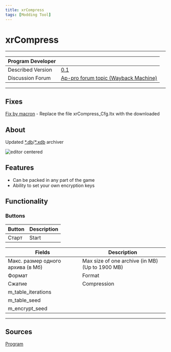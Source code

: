 ```yaml
---
title: xrCompress
tags: [Modding Tool]
---
```


# xrCompress

___

<table>
  <thead>
    <tr>
      <th>Program Developer</th>
      <th>
        <Authors
          authors={['ogsr_team', 'i_love_kfc']}
          size="small"
          showTitle={false}
        />
      </th>
    </tr>
  </thead>
  <tbody>
    <tr>
      <td>Described Version</td>
      <td>
        <a
          href="https://disk.yandex.ru/d/CwLjWTuxPmSAHg"
          target="_blank"
          rel="noopener noreferrer"
        >
          0.1
        </a>
      </td>
    </tr>
    <tr>
      <td>Discussion Forum</td>
      <td>
        <a
          href="https://web.archive.org/web/20220706063210/https://ap-pro.ru/forums/topic/3500-obnovlyonnyy-xrcompress/"
          target="_blank"
          rel="noopener noreferrer"
        >
          Ap-pro forum topic (Wayback Machine)
        </a>
      </td>
    </tr>
  </tbody>
</table>

___

## Fixes

[Fix by macron](https://disk.yandex.ru/d/_C56bRIftKUMlg) - Replace the file xrCompress_Cfg.ltx with the downloaded

## About

Updated [*.db](../../references/file-formats/archives-resource-packs/db.md)/[*.xdb](../../references/file-formats/archives-resource-packs/xr.md) archiver

![editor centered](assets/images/xrcompress.png)

## Features

- Can be packed in any part of the game
- Ability to set your own encryption keys

## Functionality

### Buttons

| Button | Description |
|---|---|
| Старт | Start |

| Fields | Description |
|---|---|
| Макс. размер одного архива (в Мб) | Max size of one archive (in MB) (Up to 1900 MB) |
| Формат | Format |
| Сжатие | Compression |
| m_table_iterations |  |
| m_table_seed |  |
| m_encrypt_seed |  |

___

## Sources

[Program](https://disk.yandex.ru/d/CwLjWTuxPmSAHg)
